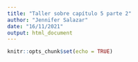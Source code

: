```yaml
---
title: "Taller sobre capítulo 5 parte 2"
author: "Jennifer Salazar"
date: "16/11/2021"
output: html_document
---
```


```r
knitr::opts_chunk$set(echo = TRUE)
```

